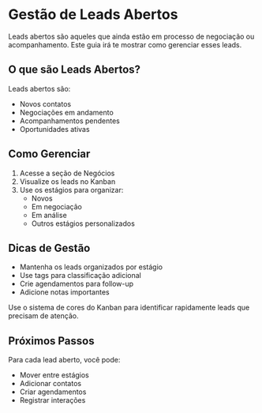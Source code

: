 # Gestão de Leads Abertos

Leads abertos são aqueles que ainda estão em processo de negociação ou acompanhamento. Este guia irá te mostrar como gerenciar esses leads.

## O que são Leads Abertos?

Leads abertos são:
- Novos contatos
- Negociações em andamento
- Acompanhamentos pendentes
- Oportunidades ativas

## Como Gerenciar

1. Acesse a seção de Negócios
2. Visualize os leads no Kanban
3. Use os estágios para organizar:
   - Novos
   - Em negociação
   - Em análise
   - Outros estágios personalizados

## Dicas de Gestão

- Mantenha os leads organizados por estágio
- Use tags para classificação adicional
- Crie agendamentos para follow-up
- Adicione notas importantes


Use o sistema de cores do Kanban para identificar rapidamente leads que precisam de atenção.


## Próximos Passos

Para cada lead aberto, você pode:
- Mover entre estágios
- Adicionar contatos
- Criar agendamentos
- Registrar interações 
